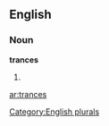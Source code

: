 ==English==

===Noun===
'''trances'''

# {{plural of|[[trance]]}}

[[Category:English plurals]]

[[ar:trances]]